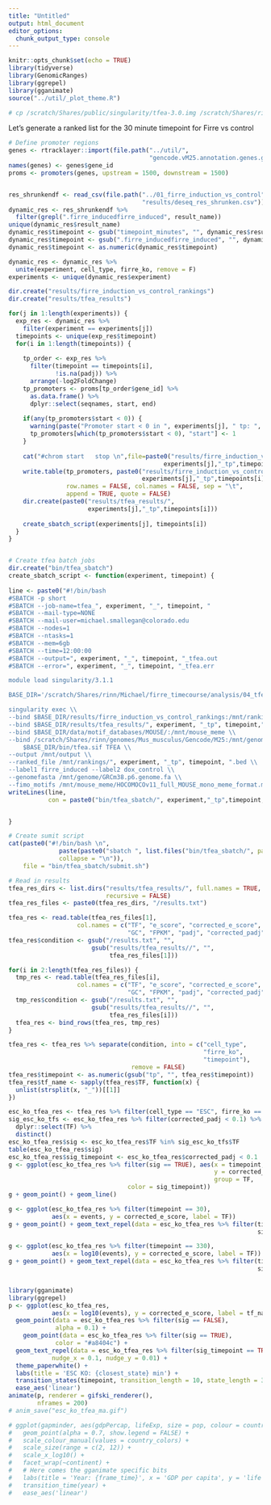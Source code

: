```yaml
---
title: "Untitled"
output: html_document
editor_options: 
  chunk_output_type: console
---
```


```r
knitr::opts_chunk$set(echo = TRUE)
library(tidyverse)
library(GenomicRanges)
library(ggrepel)
library(gganimate)
source("../util/_plot_theme.R")
```

```r
# cp /scratch/Shares/public/singularity/tfea-3.0.img /scratch/Shares/rinn/Michael/firre_timecourse/analysis/04_tfea/bin


```

Let's generate a ranked list for the 30 minute timepoint for Firre vs control

```r
# Define promoter regions
genes <- rtracklayer::import(file.path("../util/",
                                       "gencode.vM25.annotation.genes.gtf"))
names(genes) <- genes$gene_id
proms <- promoters(genes, upstream = 1500, downstream = 1500)


res_shrunkendf <- read_csv(file.path("../01_firre_induction_vs_control",
                                     "results/deseq_res_shrunken.csv"))
dynamic_res <- res_shrunkendf %>%
  filter(grepl(".firre_inducedfirre_induced", result_name))
unique(dynamic_res$result_name)
dynamic_res$timepoint <- gsub("timepoint_minutes", "", dynamic_res$result_name)
dynamic_res$timepoint <- gsub(".firre_inducedfirre_induced", "", dynamic_res$timepoint)
dynamic_res$timepoint <- as.numeric(dynamic_res$timepoint)

dynamic_res <- dynamic_res %>%
  unite(experiment, cell_type, firre_ko, remove = F)
experiments <- unique(dynamic_res$experiment)

dir.create("results/firre_induction_vs_control_rankings")
dir.create("results/tfea_results")

for(j in 1:length(experiments)) {
  exp_res <- dynamic_res %>%
    filter(experiment == experiments[j])
  timepoints <- unique(exp_res$timepoint)
  for(i in 1:length(timepoints)) {
    
    tp_order <- exp_res %>%
      filter(timepoint == timepoints[i],
             !is.na(padj)) %>%
      arrange(-log2FoldChange)
    tp_promoters <- proms[tp_order$gene_id] %>%
      as.data.frame() %>%
      dplyr::select(seqnames, start, end)
    
    if(any(tp_promoters$start < 0)) {
      warning(paste("Promoter start < 0 in ", experiments[j], " tp: ", timepoints[i]))
      tp_promoters[which(tp_promoters$start < 0), "start"] <- 1
    }
    
    cat("#chrom	start	stop \n",file=paste0("results/firre_induction_vs_control_rankings/",
                                           experiments[j],"_tp",timepoints[i],".bed"))
    write.table(tp_promoters, paste0("results/firre_induction_vs_control_rankings/",
                                     experiments[j],"_tp",timepoints[i],".bed"),
                row.names = FALSE, col.names = FALSE, sep = "\t",
                append = TRUE, quote = FALSE)
    dir.create(paste0("results/tfea_results/", 
                      experiments[j],"_tp",timepoints[i]))
    
    create_sbatch_script(experiments[j], timepoints[i])
  }
}



```

```r
# Create tfea batch jobs
dir.create("bin/tfea_sbatch")
create_sbatch_script <- function(experiment, timepoint) {
  
line <- paste0("#!/bin/bash
#SBATCH -p short
#SBATCH --job-name=tfea_", experiment, "_", timepoint, "
#SBATCH --mail-type=NONE
#SBATCH --mail-user=michael.smallegan@colorado.edu
#SBATCH --nodes=1
#SBATCH --ntasks=1
#SBATCH --mem=6gb
#SBATCH --time=12:00:00
#SBATCH --output=", experiment, "_", timepoint, "_tfea.out
#SBATCH --error=", experiment, "_", timepoint, "_tfea.err

module load singularity/3.1.1

BASE_DIR='/scratch/Shares/rinn/Michael/firre_timecourse/analysis/04_tfea'

singularity exec \\
--bind $BASE_DIR/results/firre_induction_vs_control_rankings:/mnt/rankings \\
--bind $BASE_DIR/results/tfea_results/", experiment, "_tp", timepoint,":/mnt/output \\
--bind $BASE_DIR/data/motif_databases/MOUSE/:/mnt/mouse_meme \\
--bind /scratch/Shares/rinn/genomes/Mus_musculus/Gencode/M25:/mnt/genome \\
	$BASE_DIR/bin/tfea.sif TFEA \\
--output /mnt/output \\
--ranked_file /mnt/rankings/", experiment, "_tp", timepoint, ".bed \\
--label1 firre_induced --label2 dox_control \\
--genomefasta /mnt/genome/GRCm38.p6.genome.fa \\
--fimo_motifs /mnt/mouse_meme/HOCOMOCOv11_full_MOUSE_mono_meme_format.meme")
writeLines(line, 
           con = paste0("bin/tfea_sbatch/", experiment,"_tp",timepoint, ".sbatch"))


}

```

```r
# Create sumit script
cat(paste0("#!/bin/bash \n",
              paste(paste0("sbatch ", list.files("bin/tfea_sbatch/", pattern = ".sbatch")),
              collapse = "\n")),
    file = "bin/tfea_sbatch/submit.sh")
```

```r
# Read in results
tfea_res_dirs <- list.dirs("results/tfea_results/", full.names = TRUE,
                           recursive = FALSE)
tfea_res_files <- paste0(tfea_res_dirs, "/results.txt")

tfea_res <- read.table(tfea_res_files[1],
                   col.names = c("TF", "e_score", "corrected_e_score", "events",
                                 "GC", "FPKM", "padj", "corrected_padj"))
tfea_res$condition <- gsub("/results.txt", "", 
                       gsub("results/tfea_results//", "", 
                            tfea_res_files[1]))

for(i in 2:length(tfea_res_files)) {
  tmp_res <- read.table(tfea_res_files[i],
                   col.names = c("TF", "e_score", "corrected_e_score", "events",
                                 "GC", "FPKM", "padj", "corrected_padj"))
  tmp_res$condition <- gsub("/results.txt", "", 
                       gsub("results/tfea_results//", "", 
                            tfea_res_files[i]))
  tfea_res <- bind_rows(tfea_res, tmp_res)
}

tfea_res <- tfea_res %>% separate(condition, into = c("cell_type",
                                                      "firre_ko",
                                                      "timepoint"), 
                                  remove = FALSE)
tfea_res$timepoint <- as.numeric(gsub("tp", "", tfea_res$timepoint))
tfea_res$tf_name <- sapply(tfea_res$TF, function(x) {
  unlist(strsplit(x, "_"))[[1]]
})

esc_ko_tfea_res <- tfea_res %>% filter(cell_type == "ESC", firre_ko == "KO")
sig_esc_ko_tfs <- esc_ko_tfea_res %>% filter(corrected_padj < 0.1) %>%
  dplyr::select(TF) %>%
  distinct()
esc_ko_tfea_res$sig <- esc_ko_tfea_res$TF %in% sig_esc_ko_tfs$TF
table(esc_ko_tfea_res$sig)
esc_ko_tfea_res$sig_timepoint <- esc_ko_tfea_res$corrected_padj < 0.1
g <- ggplot(esc_ko_tfea_res %>% filter(sig == TRUE), aes(x = timepoint, 
                                                         y = corrected_e_score, 
                                                         group = TF,
                                 color = sig_timepoint))
g + geom_point() + geom_line()

g <- ggplot(esc_ko_tfea_res %>% filter(timepoint == 30),
            aes(x = events, y = corrected_e_score, label = TF))
g + geom_point() + geom_text_repel(data = esc_ko_tfea_res %>% filter(timepoint == 30,
                                                                     sig_timepoint == TRUE))

g <- ggplot(esc_ko_tfea_res %>% filter(timepoint == 330),
            aes(x = log10(events), y = corrected_e_score, label = TF))
g + geom_point() + geom_text_repel(data = esc_ko_tfea_res %>% filter(timepoint == 330,
                                                                     sig_timepoint == TRUE))


library(gganimate)
library(ggrepel)
p <- ggplot(esc_ko_tfea_res,
            aes(x = log10(events), y = corrected_e_score, label = tf_name)) + 
  geom_point(data = esc_ko_tfea_res %>% filter(sig == FALSE),
             alpha = 0.1) + 
    geom_point(data = esc_ko_tfea_res %>% filter(sig == TRUE),
             color = "#a8404c") + 
  geom_text_repel(data = esc_ko_tfea_res %>% filter(sig_timepoint == TRUE),
            nudge_x = 0.1, nudge_y = 0.01) +
  theme_paperwhite() +
  labs(title = 'ESC KO: {closest_state} min') +
  transition_states(timepoint, transition_length = 10, state_length = 30) +
  ease_aes('linear')
animate(p, renderer = gifski_renderer(),
        nframes = 200)
# anim_save("esc_ko_tfea_ma.gif")

# ggplot(gapminder, aes(gdpPercap, lifeExp, size = pop, colour = country)) +
#   geom_point(alpha = 0.7, show.legend = FALSE) +
#   scale_colour_manual(values = country_colors) +
#   scale_size(range = c(2, 12)) +
#   scale_x_log10() +
#   facet_wrap(~continent) +
#   # Here comes the gganimate specific bits
#   labs(title = 'Year: {frame_time}', x = 'GDP per capita', y = 'life expectancy') +
#   transition_time(year) +
#   ease_aes('linear')
```




